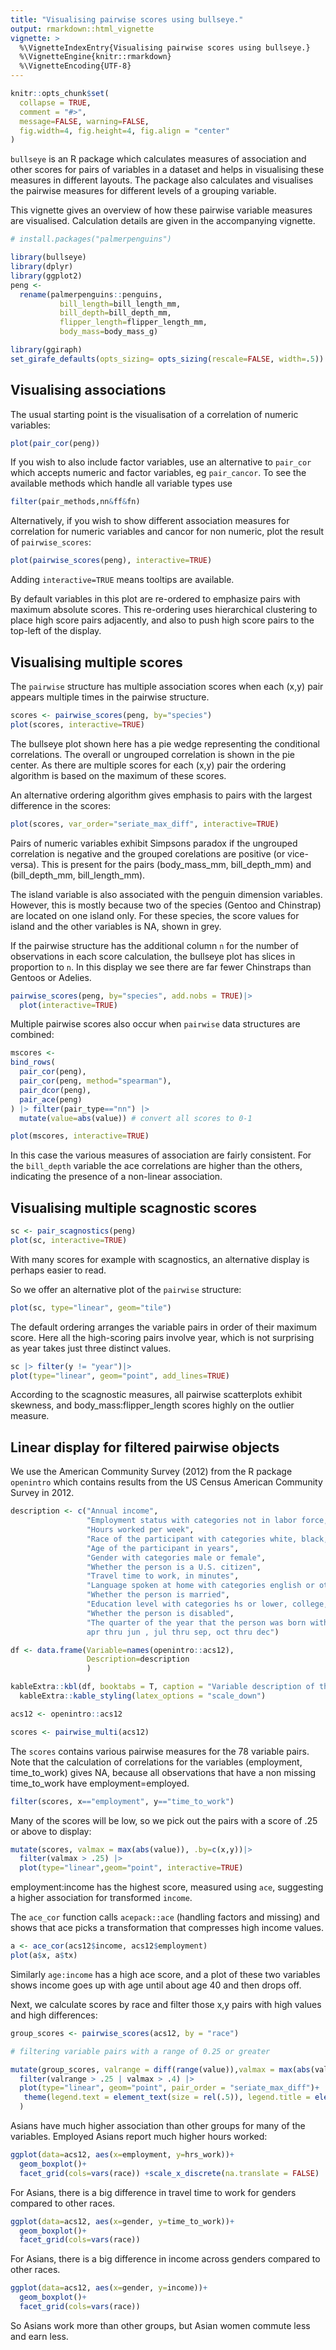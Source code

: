 ```yaml
---
title: "Visualising pairwise scores using bullseye."
output: rmarkdown::html_vignette
vignette: >
  %\VignetteIndexEntry{Visualising pairwise scores using bullseye.}
  %\VignetteEngine{knitr::rmarkdown}
  %\VignetteEncoding{UTF-8}
---
```


```r
knitr::opts_chunk$set(
  collapse = TRUE,
  comment = "#>",
  message=FALSE, warning=FALSE,
  fig.width=4, fig.height=4, fig.align = "center"
)


```


`bullseye` is an R package which calculates measures of association and other scores for pairs of variables in a dataset and helps in visualising these measures in different layouts. The package also calculates and visualises the pairwise measures for different levels of a grouping variable. 

This vignette gives an overview of how these pairwise variable measures  are visualised. Calculation details are given in the accompanying vignette.  


```r
# install.packages("palmerpenguins")

library(bullseye)
library(dplyr)
library(ggplot2)
peng <-
  rename(palmerpenguins::penguins, 
           bill_length=bill_length_mm,
           bill_depth=bill_depth_mm,
           flipper_length=flipper_length_mm,
           body_mass=body_mass_g)
```

```r
library(ggiraph)
set_girafe_defaults(opts_sizing= opts_sizing(rescale=FALSE, width=.5))
```


## Visualising associations

The usual starting point is the visualisation of a correlation of numeric variables:

```r
plot(pair_cor(peng))
```


If you wish to also include factor variables, use an alternative to `pair_cor` which accepts numeric and factor variables, eg
`pair_cancor`. To see the available methods which handle all variable types use

```r
filter(pair_methods,nn&ff&fn)
```

Alternatively, if you wish to show different association measures for correlation for numeric variables and cancor for non numeric, plot 
the result of `pairwise_scores`:

```r
plot(pairwise_scores(peng), interactive=TRUE)
```

Adding `interactive=TRUE` means tooltips are available.


By default variables in this plot are re-ordered to emphasize pairs with maximum absolute scores. This re-ordering uses hierarchical clustering to place high score pairs adjacently, and also to push high score pairs to the top-left of the display.






## Visualising multiple scores

The `pairwise` structure has multiple association scores when each (x,y) pair appears multiple times in the pairwise structure.
```r
scores <- pairwise_scores(peng, by="species")
plot(scores, interactive=TRUE) 
```
The bullseye plot shown here has a pie wedge representing the conditional correlations. The overall or ungrouped correlation is shown in the pie center.
As there are multiple scores for each (x,y) pair the ordering algorithm is based on the maximum of these scores.

An alternative ordering algorithm gives emphasis to pairs with the largest difference in the scores:
```r
plot(scores, var_order="seriate_max_diff", interactive=TRUE) 
```

Pairs of numeric variables exhibit Simpsons paradox if the ungrouped correlation is negative and the grouped corelations are positive (or vice-versa). This is present for the pairs (body_mass_mm, bill_depth_mm) and (bill_depth_mm, bill_length_mm).

The island variable is also associated with the penguin dimension variables.
However, this is mostly because two of the species (Gentoo and Chinstrap) are located on one island only. For these species, the score values for island  and the  other variables is NA, shown in grey.

If the pairwise structure has the additional column `n` for the number of observations in each score calculation,
the bullseye plot has slices in proportion to `n`. In this display we see there are far fewer Chinstraps than Gentoos or Adelies.
```r
pairwise_scores(peng, by="species", add.nobs = TRUE)|>
  plot(interactive=TRUE) 
```

Multiple pairwise scores also occur when `pairwise` data structures are combined:

```r
mscores <- 
bind_rows(
  pair_cor(peng),
  pair_cor(peng, method="spearman"),
  pair_dcor(peng),
  pair_ace(peng)
) |> filter(pair_type=="nn") |>
  mutate(value=abs(value)) # convert all scores to 0-1

plot(mscores, interactive=TRUE) 
```

In this case the various measures of association are fairly consistent. For the `bill_depth` variable the ace correlations are higher than the others,
indicating the presence of a non-linear association.

## Visualising multiple scagnostic scores



```r
sc <- pair_scagnostics(peng)
plot(sc, interactive=TRUE)
```
With many scores for example with scagnostics, an alternative display is perhaps easier to read.

So we offer an alternative plot of the `pairwise` structure:

```r
plot(sc, type="linear", geom="tile")
```

The default ordering arranges the variable pairs in order of their maximum score. Here all the high-scoring pairs involve year, which is not surprising as year takes just three distinct values.

```r
sc |> filter(y != "year")|>
plot(type="linear", geom="point", add_lines=TRUE)
```

According to the scagnostic measures, all pairwise scatterplots exhibit skewness, and body_mass:flipper_length scores highly on the outlier measure.

## Linear display for filtered pairwise objects

We use the American Community Survey (2012) from the R package `openintro` which contains results from the US Census American Community Survey in 2012. 

```r
description <- c("Annual income",
                 "Employment status with categories not in labor force, unemployed, employed",
                 "Hours worked per week",
                 "Race of the participant with categories white, black, asian or other",
                 "Age of the participant in years",
                 "Gender with categories male or female",
                 "Whether the person is a U.S. citizen",
                 "Travel time to work, in minutes",
                 "Language spoken at home with categories english or other",
                 "Whether the person is married",
                 "Education level with categories hs or lower, college, grad",
                 "Whether the person is disabled",
                 "The quarter of the year that the person was born with categories jan thru mar,
                 apr thru jun , jul thru sep, oct thru dec")

df <- data.frame(Variable=names(openintro::acs12),
                 Description=description
                 )

kableExtra::kbl(df, booktabs = T, caption = "Variable description of the acs12 dataset") |>
  kableExtra::kable_styling(latex_options = "scale_down")
```


```r
acs12 <- openintro::acs12

scores <- pairwise_multi(acs12)
```



The `scores` contains various pairwise measures for the 78 variable pairs.
Note that the calculation of correlations for the variables (employment, time_to_work) gives NA, because all observations that have a non missing time_to_work have employment=employed. 

```r
filter(scores, x=="employment", y=="time_to_work")
```


Many of the scores will be low,
so we pick out the pairs with a score of .25 or above to display:

```r
mutate(scores, valmax = max(abs(value)), .by=c(x,y))|> 
  filter(valmax > .25) |> 
  plot(type="linear",geom="point", interactive=TRUE)

```
employment:income has the highest score, measured using `ace`, suggesting  a higher association for transformed `income`.

The `ace_cor` function calls  `acepack::ace` (handling factors and missing) and shows that ace picks a transformation that compresses high income values.

```r
a <- ace_cor(acs12$income, acs12$employment)
plot(a$x, a$tx)
```

Similarly `age:income` has a high ace score, and a plot of these two variables shows income goes up with age until about age 40 and then drops off.



Next, we calculate scores by race and filter those x,y pairs with high values and high differences:

```r
group_scores <- pairwise_scores(acs12, by = "race")

# filtering variable pairs with a range of 0.25 or greater

mutate(group_scores, valrange = diff(range(value)),valmax = max(abs(value)), .by=c(x,y))|> 
  filter(valrange > .25 | valmax > .4) |>
  plot(type="linear", geom="point", pair_order = "seriate_max_diff")+ 
   theme(legend.text = element_text(size = rel(.5)), legend.title = element_text(size = rel(.5))
  )

```



Asians have much higher association than other groups for many of the variables.
Employed Asians report much higher hours worked:

```r
ggplot(data=acs12, aes(x=employment, y=hrs_work))+
  geom_boxplot()+
  facet_grid(cols=vars(race)) +scale_x_discrete(na.translate = FALSE)
```

For Asians, there is a big difference in travel time to work for genders compared to other races.
```r
ggplot(data=acs12, aes(x=gender, y=time_to_work))+
  geom_boxplot()+
  facet_grid(cols=vars(race)) 
```

For Asians, there is a big difference in income across genders compared to other races.

```r
ggplot(data=acs12, aes(x=gender, y=income))+
  geom_boxplot()+
  facet_grid(cols=vars(race))
```

So Asians work more than other groups, but Asian women commute less and earn less.






